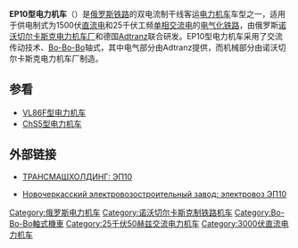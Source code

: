 {{Infobox Locomotive
| name = EP10<br/>ЭП10
| image = Elektrovoz EP10-001 in Moscow.jpg
| caption = EP10型001号机车
| type = [[电力机车|电力机车]]
| origin = {{RUS}}
| designer = 
| builder = [[诺沃切尔卡斯克电力机车厂|诺沃切尔卡斯克电力机车厂]]<br />[[Adtranz|Adtranz]]（[[庞巴迪运输|庞巴迪运输]]）
| buildmodel = 
| ordernumber = 
| serialnumber = 
| roadnumber = 
| builddate = 1998年，2005年—2006年
| totalproduction  = 12台
| user = {{RUS}}
| railroad = 
| deliverydate = 
| firstrundate = 
| lastrundate = 
| retiredate = 
| scrapdate = 
| nicknames =
| whytetype = 0-4-4-4-0 
| aarwheels = 
| uicclass = [[Bo-Bo-Bo|Bo-Bo-Bo]]
| gauge = 1524毫米
| trucks = 
| bogies = 
| wheeldiameter = 
| axleload = 
| wheelbase = 
| minimumcurve = 
| length = 
| width = 
| height = 
| framesize = 
| weight = 
| sandcap = 
| electricsystem = AC 50Hz 25kV<br />DC 3000V
| collectionmethod = 
| transmission = 交—直—交流电
| tractionmotors = 
| topspeed = 160公里/小时
| sustainedspeed = 80公里/小时
| poweroutput = 7,020千瓦（持续）<br />7,200千瓦
| tractiveeffort = 
| factorofadhesion = 
| locobrakes = 
| locobrakepower = 
| locobrakeforce = 
| trainbrakes = 
| safety = 
| notes =
}}
'''EP10型电力机车'''（{{lang-ru|'''ЭП10'''}}）是[[俄罗斯铁路|俄罗斯铁路]]的双电流制干线客运[[电力机车|电力机车]]车型之一，适用于供电制式为1500伏[[直流电|直流电]]和25千伏工频[[单相交流电|单相交流电]]的[[电气化铁路|电气化铁路]]，由俄罗斯[[诺沃切尔卡斯克电力机车厂|诺沃切尔卡斯克电力机车厂]]和德国[[Adtranz|Adtranz]]联合研发。EP10型电力机车采用了交流传动技术、[[Bo-Bo-Bo|Bo-Bo-Bo]]轴式，其中电气部分由Adtranz提供，而机械部分由诺沃切尔卡斯克电力机车厂制造。

==参看==
*[[VL86F型电力机车|VL86F型电力机车]]
*[[ChS5型电力机车|ChS5型电力机车]]

==外部链接==
*{{ru}}[http://www.tmholding.ru/products/dvukhsistemnye_passazhirskie_elektrovozy/ep10.html ТРАНСМАШХОЛДИНГ: ЭП10]{{Wayback|url=http://www.tmholding.ru/products/dvukhsistemnye_passazhirskie_elektrovozy/ep10.html |date=20130717112416 }}
*{{ru}}[https://web.archive.org/web/20120716073145/http://www.nevz.com/Ru/ep10.htm Новочеркасский электровозостроительный завод: электровоз ЭП10]

{{Soviet and CIS locomotives}}

[[Category:俄罗斯电力机车|Category:俄罗斯电力机车]]
[[Category:诺沃切尔卡斯克制铁路机车|Category:诺沃切尔卡斯克制铁路机车]]
[[Category:Bo-Bo-Bo軸式機車|Category:Bo-Bo-Bo軸式機車]]
[[Category:25千伏50赫兹交流电力机车|Category:25千伏50赫兹交流电力机车]]
[[Category:3000伏直流电力机车|Category:3000伏直流电力机车]]